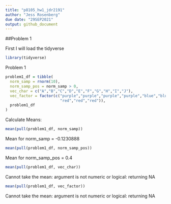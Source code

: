 ```yaml
---
title: "p8105_hw1_jdr2191"
author: "Jess Rosenberg"
due date: "29SEP2021"
output: github_document
---
```


##Problem 1

First I will load the tidyverse
```r
library(tidyverse)
```

Problem 1
```r
problem1_df = tibble(
  norm_samp = rnorm(10),
  norm_samp_pos = norm_samp > 0,
  vec_char = c("A","B","C","D","E","F","G","H","I","J"),
  vec_factor = factor(c("purple","purple","purple","purple","blue","blue","blue",
                        "red","red","red")),
  problem1_df
)
```
Calculate Means:
```r
mean(pull(problem1_df, norm_samp))
```
Mean for norm_samp = -0.1230888

```r
mean(pull(problem1_df, norm_samp_pos))
```
Mean for norm_samp_pos = 0.4

```r
mean(pull(problem1_df, vec_char))
```
Cannot take the mean: argument is not numeric or logical: returning NA

```r
mean(pull(problem1_df, vec_factor))
```
Cannot take the mean: argument is not numeric or logical: returning NA